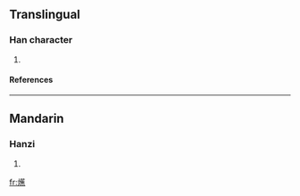 ==Translingual==
===Han character===
{{Han char|rn=86|rad=火|as=16|sn=20|four=|canj=火廿人火 (FTOF)}}
# {{defn|Han|sort=火16}}
====References====
{{Han ref|kx=0686.340|dkj=19569|dj=1099.190|hdz=32246.160|uh=7211|ud=29201}}

----
==Mandarin==
===Hanzi===
{{cmn-hanzi|pin=[[jué]] (jue2)|wg=chüeh<sup>2</sup>}}
# {{defn|Mandarin}}

[[fr:爑]]